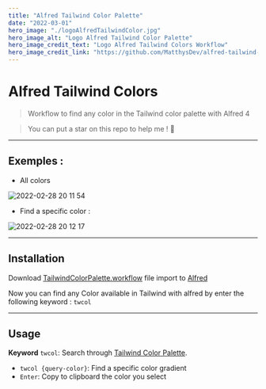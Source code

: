 ```yaml
---
title: "Alfred Tailwind Color Palette"
date: "2022-03-01"
hero_image: "./logoAlfredTailwindColor.jpg"
hero_image_alt: "Logo Alfred Tailwind Color Palette"
hero_image_credit_text: "Logo Alfred Tailwind Colors Workflow"
hero_image_credit_link: "https://github.com/MatthysDev/alfred-tailwind-colors"
---
```


# Alfred Tailwind Colors

> Workflow to find any color in the Tailwind color palette with Alfred 4

> You can put a star on this repo to help me ! 🙏

---

## Exemples :

- All colors

![2022-02-28 20 11 54](https://user-images.githubusercontent.com/81434852/156044207-aceb951c-89cd-4484-945b-9e89df83efec.gif)

- Find a specific color :

![2022-02-28 20 12 17](https://user-images.githubusercontent.com/81434852/156044233-368dcd1a-dd7f-4f52-99bb-5ee82045b5c4.gif)

---

## Installation

Download [TailwindColorPalette.workflow](https://github.com/MatthysDev/alfred-tailwind-colors/blob/master/TailwindColorPalette.alfredworkflow) file import to [Alfred](https://www.alfredapp.com/)

Now you can find any Color available in Tailwind with alfred by enter the following keyword : `twcol`

---

## Usage

**Keyword** `twcol`: Search through [Tailwind Color Palette](https://tailwindcss.com/docs/customizing-colors#default-color-palette).

- `twcol {query-color}`: Find a specific color gradient
- `Enter`: Copy to clipboard the color you select
